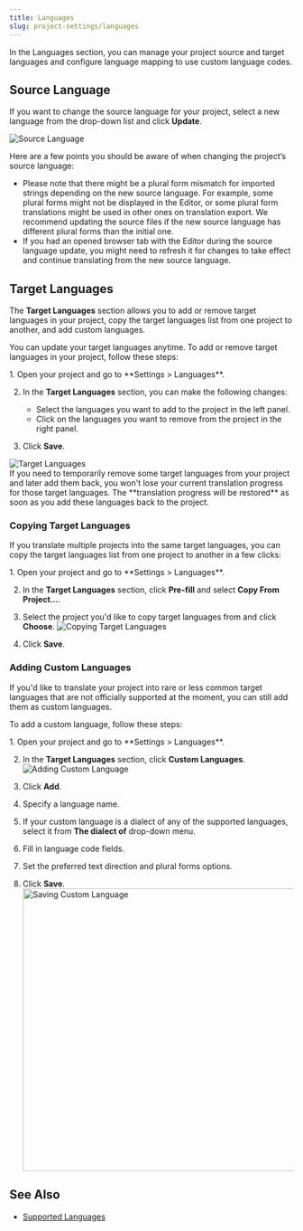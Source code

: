 ```yaml
---
title: Languages
slug: project-settings/languages
---
```


[//]: # (https://support.crowdin.com/project-settings/#languages + https://support.crowdin.com/changing-target-languages/)


In the Languages section, you can manage your project source and target languages and configure language mapping to use custom language codes.

## Source Language

If you want to change the source language for your project, select a new language from the drop-down list and click **Update**.

<Image src={sourceLanguage} alt="Source Language" />

Here are a few points you should be aware of when changing the project’s source language:

* Please note that there might be a plural form mismatch for imported strings depending on the new source language. For example, some plural forms might not be displayed in the Editor, or some plural form translations might be used in other ones on translation export. We recommend updating the source files if the new source language has different plural forms than the initial one.
* If you had an opened browser tab with the Editor during the source language update, you might need to refresh it for changes to take effect and continue translating from the new source language.

## Target Languages

The **Target Languages** section allows you to add or remove target languages in your project, copy the target languages list from one project to another, and add custom languages.

You can update your target languages anytime. To add or remove target languages in your project, follow these steps:

<Steps>
  1. Open your project and go to **Settings > Languages**.

  2. In the **Target Languages** section, you can make the following changes:
     * Select the languages you want to add to the project in the left panel.
     * Click on the languages you want to remove from the project in the right panel.

  3. Click **Save**.
</Steps>

<Image src={targetLanguagesUpdating} alt="Target Languages" />

<Aside type="tip">
  If you need to temporarily remove some target languages from your project and later add them back, you won't lose your current translation progress for those target languages. The **translation progress will be restored** as soon as you add these languages back to the project.
</Aside>

### Copying Target Languages

If you translate multiple projects into the same target languages, you can copy the target languages list from one project to another in a few clicks:

<Steps>
  1. Open your project and go to **Settings > Languages**.

  2. In the **Target Languages** section, click **Pre-fill** and select **Copy From Project…**.

  3. Select the project you'd like to copy target languages from and click **Choose**. <Image src={targetLanguagesCopying} alt="Copying Target Languages" />

  4. Click **Save**.
</Steps>

### Adding Custom Languages

If you'd like to translate your project into rare or less common target languages that are not officially supported at the moment, you can still add them as custom languages.

To add a custom language, follow these steps:

<Steps>
  1. Open your project and go to **Settings > Languages**.

  2. In the **Target Languages** section, click **Custom Languages**. <Image src={customLanguageAdding} alt="Adding Custom Language" />

  3. Click **Add**.

  4. Specify a language name.

  5. If your custom language is a dialect of any of the supported languages, select it from **The dialect of** drop-down menu.

  6. Fill in language code fields.

  7. Set the preferred text direction and plural forms options.

  8. Click **Save**. <Image src={customLanguageSaving} alt="Saving Custom Language" width="500" />
</Steps>

## See Also

- [Supported Languages](https://developer.crowdin.com/language-codes/)
